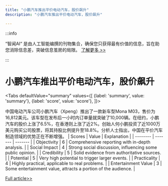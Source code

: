```yaml
---
title: "小鹏汽车推出平价电动汽车，股价飙升"
description: "小鹏汽车推出平价电动汽车，股价飙升"

---
```



:::info

“智闻AI“ 是由人工智能编撰的刊物集合，确保您只获得最有价值的信息，旨在助您消除信息差，突破信息茧房的局限。  [了解更多 >>](/)

:::

# 小鹏汽车推出平价电动汽车，股价飙升


<Tabs
	defaultValue="summary"
	values={[
	{label: 'summary', value: 'summary'},
	{label: 'score', value: 'score'},
]}>
<TabItem value="summary">


中国电动汽车公司小鹏汽车（Xpeng）推出了一款新车型Mona M03，售价为16,812美元。该车型在发布后一小时内订单量就突破了10,000辆。在纽约，小鹏汽车的股价上涨了6.5%，在香港则上涨了近2%。创始人何小鹏投资了近1000万美元购买公司股票，将其持股比例提升至18.8%。分析人士指出，中国在平价汽车制造领域的优势正在不断增强。
</TabItem>
<TabItem value="score">
	| Scores     | Value   | Explanation |
	| -------- | ------- | ------- |
	| Objectivity  | 6    | Comprehensive reporting with in-depth analysis.    |
	| Social Impact | 4     | Strong social discussion, influencing some public opinion.    |
	| Credibility    | 5    | Solid evidence from authoritative sources.    |
	| Potential    | 5    | Very high potential to trigger larger events.    |
	| Practicality    | 4    | Highly practical, applicable to real problems.    |
	| Entertainment Value    | 3    | Some entertainment value, attracts a portion of the audience.    |
</TabItem>
</Tabs>

[Full article>>](https://www.cnbc.com/2024/08/28/chinese-ev-maker-xpeng-shares-pop-6percent-after-its-mass-market-car-launch.html)

